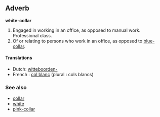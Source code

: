 ==Adverb==
'''white-collar'''

#Engaged in working in an office, as opposed to manual work.  Professional class.
#Of or relating to persons who work in an office, as opposed to [[blue-collar]].

====Translations====
*Dutch: [[witteboorden-]]
*French : [[col blanc]] (plural : cols blancs)

===See also===

* [[collar]]
* [[white]]
* [[pink-collar]]